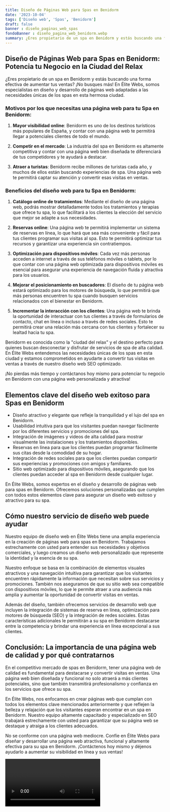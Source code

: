 ```yaml
---
title: Diseño de Páginas Web para Spas en Benidorm
date: '2023-10-04'
tags: ['Diseño web', 'Spas', 'Benidorm']
draft: false
banner : diseño_paginas_web_spas
fondoBanner : diseño_pagina_web_benidorm.webp
summary: ¿Eres propietario de un spa en Benidorm y estás buscando una forma efectiva de aumentar tus ventas? ¡No busques más! En Élite Webs, somos especialistas en diseño y desarrollo de páginas web adaptadas a las necesidades únicas de los spas en esta hermosa ciudad.
---
```


## Diseño de Páginas Web para Spas en Benidorm: Potencia tu Negocio en la Ciudad del Relax

¿Eres propietario de un spa en Benidorm y estás buscando una forma efectiva de aumentar tus ventas? ¡No busques más! En Élite Webs, somos especialistas en diseño y desarrollo de páginas web adaptadas a las necesidades únicas de los spas en esta hermosa ciudad.

### Motivos por los que necesitas una página web para tu Spa en Benidorm:

1. **Mayor visibilidad online**: Benidorm es uno de los destinos turísticos más populares de España, y contar con una página web te permitirá llegar a potenciales clientes de todo el mundo.

2. **Competir en el mercado**: La industria del spa en Benidorm es altamente competitiva y contar con una página web bien diseñada te diferenciará de tus competidores y te ayudará a destacar.

3. **Atraer a turistas**: Benidorm recibe millones de turistas cada año, y muchos de ellos están buscando experiencias de spa. Una página web te permitirá captar su atención y convertir esas visitas en ventas.

### Beneficios del diseño web para tu Spa en Benidorm:

1. **Catálogo online de tratamientos**: Mediante el diseño de una página web, podrás mostrar detalladamente todos los tratamientos y terapias que ofrece tu spa, lo que facilitará a los clientes la elección del servicio que mejor se adapte a sus necesidades.

2. **Reservas online**: Una página web te permitirá implementar un sistema de reservas en línea, lo que hará que sea más conveniente y fácil para tus clientes programar sus visitas al spa. Esto te permitirá optimizar tus recursos y garantizar una experiencia sin contratiempos.

3. **Optimización para dispositivos móviles**: Cada vez más personas acceden a internet a través de sus teléfonos móviles o tablets, por lo que contar con una página web optimizada para dispositivos móviles es esencial para asegurar una experiencia de navegación fluida y atractiva para los usuarios.

4. **Mejorar el posicionamiento en buscadores**: El diseño de tu página web estará optimizado para los motores de búsqueda, lo que permitirá que más personas encuentren tu spa cuando busquen servicios relacionados con el bienestar en Benidorm.

5. **Incrementar la interacción con los clientes**: Una página web te brinda la oportunidad de interactuar con tus clientes a través de formularios de contacto, chat en línea o incluso a través de redes sociales. Esto te permitirá crear una relación más cercana con tus clientes y fortalecer su lealtad hacia tu spa.

Benidorm es conocida como la "ciudad del relax" y el destino perfecto para quienes buscan desconectar y disfrutar de servicios de spa de alta calidad. En Élite Webs entendemos las necesidades únicas de los spas en esta ciudad y estamos comprometidos en ayudarte a convertir tus visitas en ventas a través de nuestro diseño web SEO optimizado.

¡No pierdas más tiempo y contáctanos hoy mismo para potenciar tu negocio en Benidorm con una página web personalizada y atractiva!

<GifSeo />

<Cta />

## Elementos clave del diseño web exitoso para Spas en Benidorm

- Diseño atractivo y elegante que refleje la tranquilidad y el lujo del spa en Benidorm.
- Usabilidad intuitiva para que los visitantes puedan navegar fácilmente por los diferentes servicios y promociones del spa.
- Integración de imágenes y videos de alta calidad para mostrar visualmente las instalaciones y los tratamientos disponibles.
- Reservas en línea para que los clientes puedan programar fácilmente sus citas desde la comodidad de su hogar.
- Integración de redes sociales para que los clientes puedan compartir sus experiencias y promociones con amigos y familiares.
- Sitio web optimizado para dispositivos móviles, asegurando que los clientes puedan acceder al spa en Benidorm desde cualquier lugar.

En Élite Webs, somos expertos en el diseño y desarrollo de páginas web para spas en Benidorm. Ofrecemos soluciones personalizadas que cumplen con todos estos elementos clave para asegurar un diseño web exitoso y atractivo para su spa.

## Cómo nuestro servicio de diseño web puede ayudar

Nuestro equipo de diseño web en Élite Webs tiene una amplia experiencia en la creación de páginas web para spas en Benidorm. Trabajamos estrechamente con usted para entender sus necesidades y objetivos comerciales, y luego creamos un diseño web personalizado que represente la identidad y la esencia de su spa.

Nuestro enfoque se basa en la combinación de elementos visuales atractivos y una navegación intuitiva para garantizar que los visitantes encuentren rápidamente la información que necesitan sobre sus servicios y promociones. También nos aseguramos de que su sitio web sea compatible con dispositivos móviles, lo que le permite atraer a una audiencia más amplia y aumentar la oportunidad de convertir visitas en ventas.

Además del diseño, también ofrecemos servicios de desarrollo web que incluyen la integración de sistemas de reserva en línea, optimización para motores de búsqueda (SEO) y la integración de redes sociales. Estas características adicionales le permitirán a su spa en Benidorm destacarse entre la competencia y brindar una experiencia en línea excepcional a sus clientes.

## Conclusión: La importancia de una página web de calidad y por qué contratarnos

En el competitivo mercado de spas en Benidorm, tener una página web de calidad es fundamental para destacarse y convertir visitas en ventas. Una página web bien diseñada y funcional no solo atraerá a más clientes potenciales, sino que también transmitirá profesionalismo y confianza en los servicios que ofrece su spa.

En Élite Webs, nos enfocamos en crear páginas web que cumplan con todos los elementos clave mencionados anteriormente y que reflejen la belleza y relajación que los visitantes esperan encontrar en un spa en Benidorm. Nuestro equipo altamente capacitado y especializado en SEO trabajará estrechamente con usted para garantizar que su página web se destaque y atraiga a los clientes adecuados.

No se conforme con una página web mediocre. Confíe en Élite Webs para diseñar y desarrollar una página web atractiva, funcional y altamente efectiva para su spa en Benidorm. ¡Contáctenos hoy mismo y déjenos ayudarlo a aumentar su visibilidad en línea y sus ventas!

<Video />

<CtaBot job='Spas' city='Benidorm'/>

<Gmaps query='Benidorm+españa+maps' />